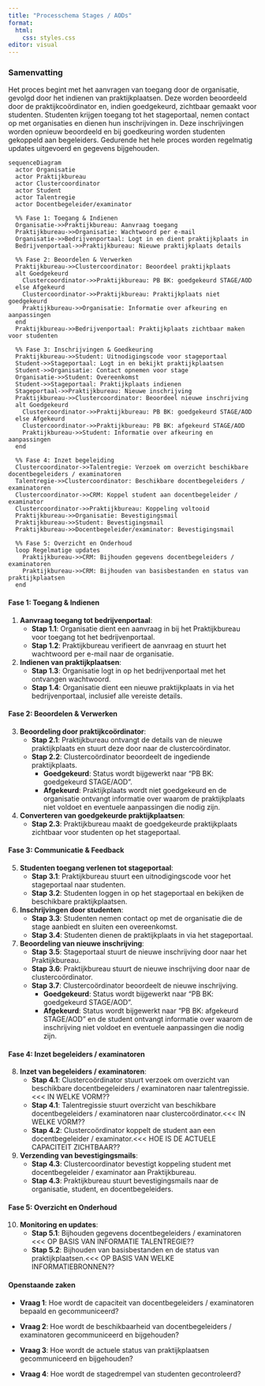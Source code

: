 ```yaml
---
title: "Processchema Stages / AODs"
format: 
  html:
    css: styles.css
editor: visual
---
```


### Samenvatting

Het proces begint met het aanvragen van toegang door de organisatie, gevolgd door het indienen van praktijkplaatsen. Deze worden beoordeeld door de praktijkcoördinator en, indien goedgekeurd, zichtbaar gemaakt voor studenten. Studenten krijgen toegang tot het stageportaal, nemen contact op met organisaties en dienen hun inschrijvingen in. Deze inschrijvingen worden opnieuw beoordeeld en bij goedkeuring worden studenten gekoppeld aan begeleiders. Gedurende het hele proces worden regelmatig updates uitgevoerd en gegevens bijgehouden.

::: column-screen
```mermaid

sequenceDiagram
  actor Organisatie
  actor Praktijkbureau
  actor Clustercoordinator
  actor Student
  actor Talentregie
  actor Docentbegeleider/examinator

  %% Fase 1: Toegang & Indienen
  Organisatie->>Praktijkbureau: Aanvraag toegang
  Praktijkbureau->>Organisatie: Wachtwoord per e-mail
  Organisatie->>Bedrijvenportaal: Logt in en dient praktijkplaats in
  Bedrijvenportaal->>Praktijkbureau: Nieuwe praktijkplaats details

  %% Fase 2: Beoordelen & Verwerken
  Praktijkbureau->>Clustercoordinator: Beoordeel praktijkplaats
  alt Goedgekeurd
    Clustercoordinator->>Praktijkbureau: PB BK: goedgekeurd STAGE/AOD
  else Afgekeurd
    Clustercoordinator->>Praktijkbureau: Praktijkplaats niet goedgekeurd
    Praktijkbureau->>Organisatie: Informatie over afkeuring en aanpassingen
  end
  Praktijkbureau->>Bedrijvenportaal: Praktijkplaats zichtbaar maken voor studenten

  %% Fase 3: Inschrijvingen & Goedkeuring
  Praktijkbureau->>Student: Uitnodigingscode voor stageportaal
  Student->>Stageportaal: Logt in en bekijkt praktijkplaatsen
  Student->>Organisatie: Contact opnemen voor stage
  Organisatie->>Student: Overeenkomst
  Student->>Stageportaal: Praktijkplaats indienen
  Stageportaal->>Praktijkbureau: Nieuwe inschrijving
  Praktijkbureau->>Clustercoordinator: Beoordeel nieuwe inschrijving
  alt Goedgekeurd
    Clustercoordinator->>Praktijkbureau: PB BK: goedgekeurd STAGE/AOD
  else Afgekeurd
    Clustercoordinator->>Praktijkbureau: PB BK: afgekeurd STAGE/AOD
    Praktijkbureau->>Student: Informatie over afkeuring en aanpassingen
  end

  %% Fase 4: Inzet begeleiding
  Clustercoordinator->>Talentregie: Verzoek om overzicht beschikbare docentbegeleiders / examinatoren
  Talentregie->>Clustercoordinator: Beschikbare docentbegeleiders / examinatoren
  Clustercoordinator->>CRM: Koppel student aan docentbegeleider / examinator
  Clustercoordinator->>Praktijkbureau: Koppeling voltooid
  Praktijkbureau->>Organisatie: Bevestigingsmail
  Praktijkbureau->>Student: Bevestigingsmail
  Praktijkbureau->>Docentbegeleider/examinator: Bevestigingsmail

  %% Fase 5: Overzicht en Onderhoud
  loop Regelmatige updates
    Praktijkbureau->>CRM: Bijhouden gegevens docentbegeleiders / examinatoren
    Praktijkbureau->>CRM: Bijhouden van basisbestanden en status van praktijkplaatsen
  end

```
:::

#### Fase 1: Toegang & Indienen

1.  **Aanvraag toegang tot bedrijvenportaal**:
    -   **Stap 1.1**: Organisatie dient een aanvraag in bij het Praktijkbureau voor toegang tot het bedrijvenportaal.
    -   **Stap 1.2**: Praktijkbureau verifieert de aanvraag en stuurt het wachtwoord per e-mail naar de organisatie.
2.  **Indienen van praktijkplaatsen**:
    -   **Stap 1.3**: Organisatie logt in op het bedrijvenportaal met het ontvangen wachtwoord.
    -   **Stap 1.4**: Organisatie dient een nieuwe praktijkplaats in via het bedrijvenportaal, inclusief alle vereiste details.

#### Fase 2: Beoordelen & Verwerken

3.  **Beoordeling door praktijkcoördinator**:
    -   **Stap 2.1**: Praktijkbureau ontvangt de details van de nieuwe praktijkplaats en stuurt deze door naar de clustercoördinator.
    -   **Stap 2.2**: Clustercoördinator beoordeelt de ingediende praktijkplaats.
        -   **Goedgekeurd**: Status wordt bijgewerkt naar "PB BK: goedgekeurd STAGE/AOD".
        -   **Afgekeurd**: Praktijkplaats wordt niet goedgekeurd en de organisatie ontvangt informatie over waarom de praktijkplaats niet voldoet en eventuele aanpassingen die nodig zijn.
4.  **Converteren van goedgekeurde praktijkplaatsen**:
    -   **Stap 2.3**: Praktijkbureau maakt de goedgekeurde praktijkplaats zichtbaar voor studenten op het stageportaal.

#### Fase 3: Communicatie & Feedback

5.  **Studenten toegang verlenen tot stageportaal**:
    -   **Stap 3.1**: Praktijkbureau stuurt een uitnodigingscode voor het stageportaal naar studenten.
    -   **Stap 3.2**: Studenten loggen in op het stageportaal en bekijken de beschikbare praktijkplaatsen.
6.  **Inschrijvingen door studenten**:
    -   **Stap 3.3**: Studenten nemen contact op met de organisatie die de stage aanbiedt en sluiten een overeenkomst.
    -   **Stap 3.4**: Studenten dienen de praktijkplaats in via het stageportaal.
7.  **Beoordeling van nieuwe inschrijving**:
    -   **Stap 3.5**: Stageportaal stuurt de nieuwe inschrijving door naar het Praktijkbureau.
    -   **Stap 3.6**: Praktijkbureau stuurt de nieuwe inschrijving door naar de clustercoördinator.
    -   **Stap 3.7**: Clustercoördinator beoordeelt de nieuwe inschrijving.
        -   **Goedgekeurd**: Status wordt bijgewerkt naar "PB BK: goedgekeurd STAGE/AOD".
        -   **Afgekeurd**: Status wordt bijgewerkt naar "PB BK: afgekeurd STAGE/AOD" en de student ontvangt informatie over waarom de inschrijving niet voldoet en eventuele aanpassingen die nodig zijn.

#### Fase 4: Inzet begeleiders / examinatoren

8.  **Inzet van begeleiders / examinatoren**:
    -   **Stap 4.1**: Clustercoördinator stuurt verzoek om overzicht van beschikbare docentbegeleiders / examinatoren naar talentregissie.\<\<\< IN WELKE VORM??
    -   **Stap 4.1**: Talentregissie stuurt overzicht van beschikbare docentbegeleiders / examinatoren naar clustercoördinator.\<\<\< IN WELKE VORM??
    -   **Stap 4.2**: Clustercoördinator koppelt de student aan een docentbegeleider / examinator.\<\<\< HOE IS DE ACTUELE CAPACITEIT ZICHTBAAR??
9.  **Verzending van bevestigingsmails**:
    -   **Stap 4.3**: Clustercoordinator bevestigt koppeling student met docentbegeleider / examinator aan Praktijkbureau.
    -   **Stap 4.3**: Praktijkbureau stuurt bevestigingsmails naar de organisatie, student, en docentbegeleiders.

#### Fase 5: Overzicht en Onderhoud

10. **Monitoring en updates**:
    -   **Stap 5.1**: Bijhouden gegevens docentbegeleiders / examinatoren \<\<\< OP BASIS VAN INFORMATIE TALENTREGIE??
    -   **Stap 5.2**: Bijhouden van basisbestanden en de status van praktijkplaatsen.\<\<\< OP BASIS VAN WELKE INFORMATIEBRONNEN??
    
#### Openstaande zaken

-   **Vraag 1**: Hoe wordt de capaciteit van docentbegeleiders / examinatoren bepaald en gecommuniceerd?

-  **Vraag 2**: Hoe wordt de beschikbaarheid van docentbegeleiders / examinatoren gecommuniceerd en bijgehouden?

-  **Vraag 3**: Hoe wordt de actuele status van praktijkplaatsen gecommuniceerd en bijgehouden?

-  **Vraag 4**: Hoe wordt de stagedrempel van studenten gecontroleerd?
